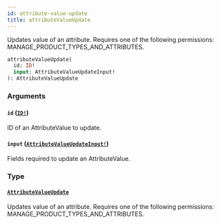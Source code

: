 ```yaml
---
id: attribute-value-update
title: attributeValueUpdate
---
```


Updates value of an attribute. Requires one of the following permissions: MANAGE_PRODUCT_TYPES_AND_ATTRIBUTES.

```graphql
attributeValueUpdate(
  id: ID!
  input: AttributeValueUpdateInput!
): AttributeValueUpdate

```

### Arguments

#### `id` ([`ID!`](../../../developer/api-reference/scalars/id))

ID of an AttributeValue to update.

#### `input` ([`AttributeValueUpdateInput!`](../../../developer/api-reference/inputs/attribute-value-update-input))

Fields required to update an AttributeValue.

### Type

#### [`AttributeValueUpdate`](../../../developer/api-reference/objects/attribute-value-update)

Updates value of an attribute. Requires one of the following permissions: MANAGE_PRODUCT_TYPES_AND_ATTRIBUTES.
